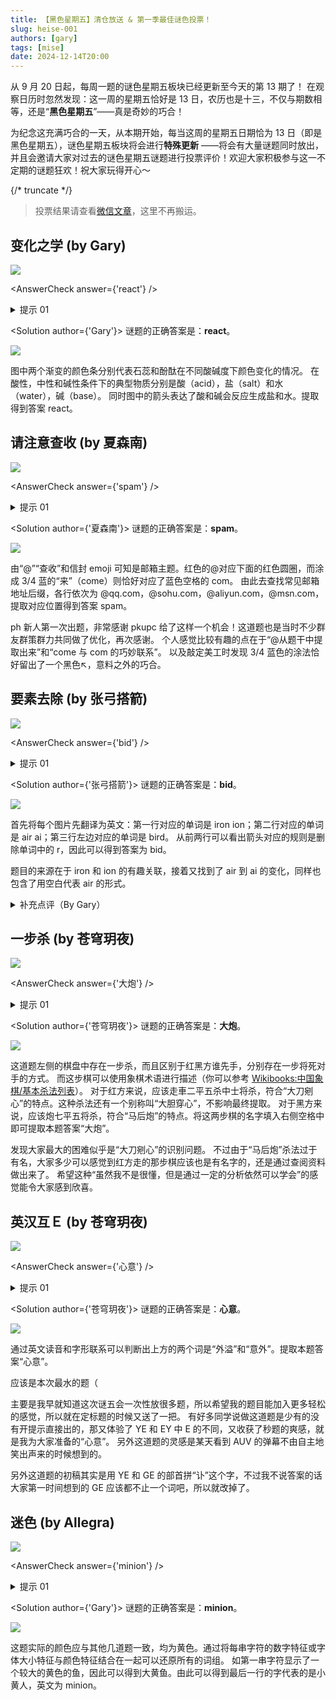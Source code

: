```yaml
---
title: 【黑色星期五】清仓放送 & 第一季最佳谜色投票！
slug: heise-001
authors: [gary]
tags: [mise]
date: 2024-12-14T20:00
---
```


从 9 月 20 日起，每周一题的谜色星期五板块已经更新至今天的第 13 期了！
在观察日历时忽然发现：这一周的星期五恰好是 13 日，农历也是十三，不仅与期数相等，还是“**黑色星期五**”——真是奇妙的巧合！

为纪念这充满巧合的一天，从本期开始，每当这周的星期五日期恰为 13 日（即是黑色星期五），谜色星期五板块将会进行**特殊更新**
——将会有大量谜题同时放出，并且会邀请大家对过去的谜色星期五谜题进行投票评价！欢迎大家积极参与这一不定期的谜题狂欢！祝大家玩得开心～

{/* truncate */}

> 投票结果请查看[微信文章](https://mp.weixin.qq.com/s/FBfCnEFvfH4698bbcdviHA)，这里不再搬运。

## 变化之学 (by Gary)

![](./heise-001.assets/heise-001-1.webp)

<AnswerCheck answer={'react'} />

<details>
    <summary>提示 01</summary>

    观察两个渐变的颜色条，现实中什么物质在什么条件变化下会显示这些颜色？
</details>

<Solution author={'Gary'}>
谜题的正确答案是：**react**。

![](./heise-001.assets/heise-001-1-sol.webp)

图中两个渐变的颜色条分别代表石蕊和酚酞在不同酸碱度下颜色变化的情况。
在酸性，中性和碱性条件下的典型物质分别是酸（acid），盐（salt）和水（water），碱（base）。
同时图中的箭头表达了酸和碱会反应生成盐和水。提取得到答案 react。
</Solution>

## 请注意查收 (by 夏森南)

![](./heise-001.assets/heise-001-2.webp)

<AnswerCheck answer={'spam'} />

<details>
    <summary>提示 01</summary>

    注意观察题干中的符号和颜色，以及它们与填空部分的对应，这暗示了各行其实都属于一类常见的后缀格式。
</details>

<Solution author={'夏森南'}>
谜题的正确答案是：**spam**。

![](./heise-001.assets/heise-001-2-sol.webp)

由“@”“查收”和信封 emoji 可知是邮箱主题。红色的@对应下面的红色圆圈，而涂成 3/4 蓝的“来”（come）则恰好对应了蓝色空格的 com。
由此去查找常见邮箱地址后缀，各行依次为 \@qq.com，\@sohu.com，\@aliyun.com，\@msn.com，提取对应位置得到答案 spam。

ph 新人第一次出题，非常感谢 pkupc 给了这样一个机会！这道题也是当时不少群友群策群力共同做了优化，再次感谢。
个人感觉比较有趣的点在于“\@从题干中提取出来”和“come 与 com 的巧妙联系”。
以及敲定美工时发现 3/4 蓝色的涂法恰好留出了一个黑色↖，意料之外的巧合。
</Solution>

## 要素去除 (by 张弓搭箭)

![](./heise-001.assets/heise-001-3.webp)

<AnswerCheck answer={'bid'} />

<details>
    <summary>提示 01</summary>

    第一行右侧的单词是 ion，第二行左侧的单词是 air。
</details>

<Solution author={'张弓搭箭'}>
谜题的正确答案是：**bid**。

![](./heise-001.assets/heise-001-3-sol.svg)

首先将每个图片先翻译为英文：第一行对应的单词是 iron ion；第二行对应的单词是 air ai；第三行左边对应的单词是 bird。
从前两行可以看出箭头对应的规则是删除单词中的 r，因此可以得到答案为 bid。

题目的来源在于 iron 和 ion 的有趣关联，接着又找到了 air 到 ai 的变化，同样也包含了用空白代表 air 的形式。
</Solution>

<details>
    <summary>补充点评（By Gary）</summary>

    这题的答案示例“nor”实际上暗示了本题需要去除 r。
    可以注意到谜色星期五的所有答案示例均会提示该题的语言以及字数特征，有时示例会和题目或答案息息相关，大家在做题时可以多加留意。 
</details>

## 一步杀 (by 苍穹玥夜)

![](./heise-001.assets/heise-001-4.webp)

<AnswerCheck answer={'大炮'} />

<details>
    <summary>提示 01</summary>

    现在黑红双方都只需要一步棋就可以获得将死对面，而要走的那步棋是有名字的。
</details>

<Solution author={'苍穹玥夜'}>
谜题的正确答案是：**大炮**。

![](./heise-001.assets/heise-001-4-sol.webp)

这道题左侧的棋盘中存在一步杀，而且区别于红黑方谁先手，分别存在一步将死对手的方式。
而这步棋可以使用象棋术语进行描述（你可以参考 [Wikibooks:中国象棋/基本杀法列表](https://zh.wikibooks.org/wiki/%E4%B8%AD%E5%9C%8B%E8%B1%A1%E6%A3%8B/%E5%9F%BA%E6%9C%AC%E6%AE%BA%E6%B3%95%E5%88%97%E8%A1%A8)）。
对于红方来说，应该走車二平五杀中士将杀，符合“大刀剜心”的特点。这种杀法还有一个别称叫“大胆穿心”，不影响最终提取。
对于黑方来说，应该炮七平五将杀，符合“马后炮”的特点。将这两步棋的名字填入右侧空格中即可提取本题答案“大炮”。

发现大家最大的困难似乎是“大刀剜心”的识别问题。
不过由于“马后炮”杀法过于有名，大家多少可以感觉到红方走的那步棋应该也是有名字的，还是通过查阅资料做出来了。
希望这种“虽然我不是很懂，但是通过一定的分析依然可以学会”的感觉能令大家感到欣喜。
</Solution>

## 英汉互Ｅ (by 苍穹玥夜)

![](./heise-001.assets/heise-001-5.webp)

<AnswerCheck answer={'心意'} />

<details>
    <summary>提示 01</summary>

    试试看念一下题目中的4个字母。
</details>

<Solution author={'苍穹玥夜'}>
谜题的正确答案是：**心意**。

![](./heise-001.assets/heise-001-5-sol.webp)

通过英文读音和字形联系可以判断出上方的两个词是“外溢”和“意外”。提取本题答案“心意”。

应该是本次最水的题（

主要是我早就知道这次谜五会一次性放很多题，所以希望我的题目能加入更多轻松的感觉，所以就在定标题的时候又送了一把。
有好多同学说做这道题是少有的没有开提示直接出的，那又体验了 YE 和 EY 中 E 的不同，又收获了秒题的爽感，就是我为大家准备的“心意”。
另外这道题的灵感是某天看到 AUV 的弹幕不由自主地笑出声来的时候想到的。

另外这道题的初稿其实是用 YE 和 GE 的部首拼“讣”这个字，不过我不说答案的话大家第一时间想到的 GE 应该都不止一个词吧，所以就改掉了。
</Solution>

## 迷色 (by Allegra)

![](./heise-001.assets/heise-001-6.webp)

<AnswerCheck answer={'minion'} />

<details>
    <summary>提示 01</summary>

    你需要结合上下文将本题还原为原本的颜色，并结合文本的形态上的特征做出推理。
</details>

<Solution author={'Gary'}>
谜题的正确答案是：**minion**。

![](./heise-001.assets/heise-001-6-sol.webp)

这题实际的颜色应与其他几道题一致，均为黄色。通过将每串字符的数字特征或字体大小特征与颜色特征结合在一起可以还原所有的词组。
如第一串字符显示了一个较大的黄色的鱼，因此可以得到大黄鱼。由此可以得到最后一行的字代表的是小黄人，英文为 minion。
</Solution>
